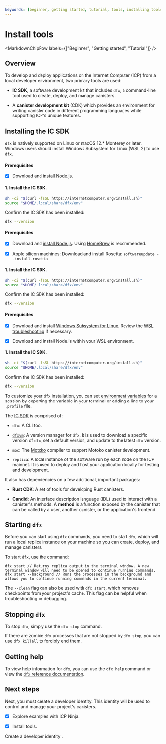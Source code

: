 ```yaml
---
keywords: [beginner, getting started, tutorial, tools, installing tools, install dfx, dfx, dfxvm, setup dfx, setup environment, install]
---
```



# Install tools

<MarkdownChipRow labels={["Beginner", "Getting started", "Tutorial"]} />

## Overview

To develop and deploy applications on the Internet Computer (ICP) from a local developer environment, two primary tools are used:

- **IC SDK**, a software development kit that includes `dfx`, a command-line tool used to create, deploy, and manage <GlossaryTooltip>canisters</GlossaryTooltip>.

- A **canister development kit** (CDK) which provides an environment for writing canister code in different programming languages while supporting ICP's unique features.

## Installing the IC SDK

`dfx` is natively supported on Linux or macOS 12.\* Monterey or later. Windows users should install Windows Subsystem for Linux (WSL 2) to use `dfx`.

<AdornedTabs>
<TabItem value="linux" label="Linux" default={true}>

#### Prerequisites

- [x] Download and [install Node.js](https://nodejs.org/en/download/package-manager).

#### 1. Install the IC SDK.

```bash
sh -ci "$(curl -fsSL https://internetcomputer.org/install.sh)"
source "$HOME/.local/share/dfx/env"
```

Confirm the IC SDK has been installed:

```bash
dfx --version
```

</TabItem>
<TabItem value="macOS" label="macOS">

#### Prerequisites

- [x] Download and [install Node.js](https://nodejs.org/en/download/package-manager). Using [HomeBrew](https://brew.sh/) is recommended.

- [x] Apple silicon machines: Download and install Rosetta: `softwareupdate --install-rosetta`

#### 1. Install the IC SDK.

```bash
sh -ci "$(curl -fsSL https://internetcomputer.org/install.sh)"
source "$HOME/.local/share/dfx/env"
```

Confirm the IC SDK has been installed:

```bash
dfx --version
```

</TabItem>

<TabItem value="windows" label="Windows">

#### Prerequisites

- [x] Download and install [Windows Subsystem for Linux](https://docs.microsoft.com/en-us/windows/wsl/install). Review the [WSL troubleshooting](/docs/current/developer-docs/getting-started/wsl-troubleshooting) if necessary.

- [x] Download and [install Node.js](https://nodejs.org/en/download/package-manager) within your WSL environment.

#### 1. Install the IC SDK.

```bash
sh -ci "$(curl -fsSL https://internetcomputer.org/install.sh)"
source "$HOME/.local/share/dfx/env"
```

Confirm the IC SDK has been installed:

```bash
dfx --version
```

</TabItem>
</AdornedTabs>

To customize your `dfx` installation, you can set [environment variables](/docs/current/developer-docs/developer-tools/cli-tools/cli-reference/dfx-envars) for a session by exporting the variable in your terminal or adding a line to your `.profile` file.

The [IC SDK](https://github.com/dfinity/sdk) is comprised of:

- `dfx`: A CLI tool.

- [`dfxvm`](/docs/current/developer-docs/developer-tools/dev-tools-overview#dfxvm): A version manager for `dfx`. It is used to download a specific version of `dfx`, set a default version, and update to the latest `dfx` version.

- `moc`: The [Motoko](/docs/current/motoko/main/getting-started/motoko-introduction) compiler to support Motoko canister development.

- `replica`: A local instance of the software run by each node on the ICP mainnet. It is used to deploy and host your application locally for testing and development.

It also has dependencies on a few additional, important packages:

- **Rust CDK**: A set of tools for developing Rust canisters.

- **Candid**: An interface description language (IDL) used to interact with a canister's methods. A **method** is a function exposed by the canister that can be called by a user, another canister, or the application's frontend.


## Starting `dfx`

Before you can start using `dfx` commands, you need to start `dfx`, which will run a local replica instance on your machine so you can create, deploy, and manage canisters.

To start `dfx`, use the command:

```
dfx start // Returns replica output in the terminal window. A new terminal window will need to be opened to continue running commands.
dfx start --background // Runs the processes in the background and allows you to continue running commands in the current terminal.
```

The `--clean` flag can also be used with `dfx start`, which removes checkpoints from your project's cache. This flag can be helpful when troubleshooting or debugging.

## Stopping `dfx`

To stop `dfx`, simply use the `dfx stop` command.

If there are zombie `dfx` processes that are not stopped by `dfx stop`, you can use `dfx killall` to forcibly end them.

## Getting help

To view help information for `dfx`, you can use the `dfx help` command or view the [`dfx` reference documentation](/docs/current/developer-docs/developer-tools/cli-tools/cli-reference/).

## Next steps

Next, you must create a developer identity. This identity will be used to control and manage your project's canisters.

- [x] Explore examples with ICP Ninja.

- [x] Install tools.

<LinkArrowDocs />
<Link
href="/docs/current/developer-docs/getting-started/identities"
>
Create a developer identity
</Link>.